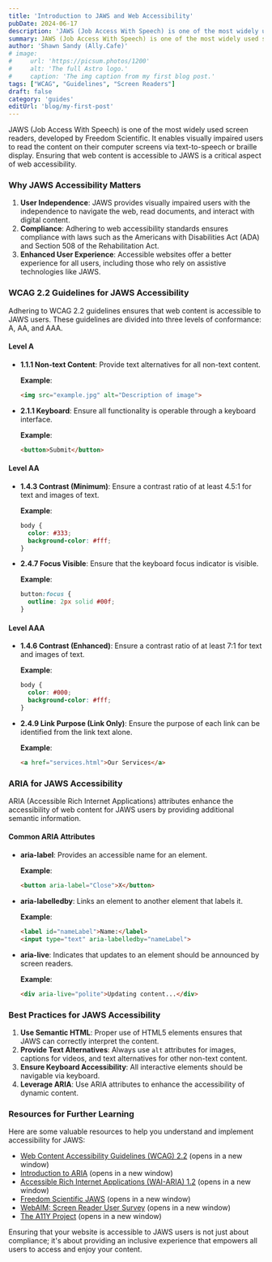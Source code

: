 ```yaml
---
title: 'Introduction to JAWS and Web Accessibility'
pubDate: 2024-06-17
description: 'JAWS (Job Access With Speech) is one of the most widely used screen readers, developed by Freedom Scientific.'
summary: JAWS (Job Access With Speech) is one of the most widely used screen readers, developed by Freedom Scientific. It enables visually impaired users to read the content on their computer screens via text-to-speech or braille display. 
author: 'Shawn Sandy (Ally.Cafe)'
# image:
#     url: 'https://picsum.photos/1200'
#     alt: 'The full Astro logo.'
#     caption: 'The img caption from my first blog post.'
tags: ["WCAG", "Guidelines", "Screen Readers"]
draft: false
category: 'guides'
editUrl: 'blog/my-first-post'
---
```


JAWS (Job Access With Speech) is one of the most widely used screen readers, developed by Freedom Scientific. It enables visually impaired users to read the content on their computer screens via text-to-speech or braille display. Ensuring that web content is accessible to JAWS is a critical aspect of web accessibility.

### Why JAWS Accessibility Matters

1. **User Independence**: JAWS provides visually impaired users with the independence to navigate the web, read documents, and interact with digital content.
2. **Compliance**: Adhering to web accessibility standards ensures compliance with laws such as the Americans with Disabilities Act (ADA) and Section 508 of the Rehabilitation Act.
3. **Enhanced User Experience**: Accessible websites offer a better experience for all users, including those who rely on assistive technologies like JAWS.

### WCAG 2.2 Guidelines for JAWS Accessibility

Adhering to WCAG 2.2 guidelines ensures that web content is accessible to JAWS users. These guidelines are divided into three levels of conformance: A, AA, and AAA.

#### Level A

- **1.1.1 Non-text Content**: Provide text alternatives for all non-text content.
  
  **Example**:
  ```html
  <img src="example.jpg" alt="Description of image">
  ```

- **2.1.1 Keyboard**: Ensure all functionality is operable through a keyboard interface.
  
  **Example**:
  ```html
  <button>Submit</button>
  ```

#### Level AA

- **1.4.3 Contrast (Minimum)**: Ensure a contrast ratio of at least 4.5:1 for text and images of text.
  
  **Example**:
  ```css
  body {
    color: #333;
    background-color: #fff;
  }
  ```

- **2.4.7 Focus Visible**: Ensure that the keyboard focus indicator is visible.
  
  **Example**:
  ```css
  button:focus {
    outline: 2px solid #00f;
  }
  ```

#### Level AAA

- **1.4.6 Contrast (Enhanced)**: Ensure a contrast ratio of at least 7:1 for text and images of text.
  
  **Example**:
  ```css
  body {
    color: #000;
    background-color: #fff;
  }
  ```

- **2.4.9 Link Purpose (Link Only)**: Ensure the purpose of each link can be identified from the link text alone.
  
  **Example**:
  ```html
  <a href="services.html">Our Services</a>
  ```

### ARIA for JAWS Accessibility

ARIA (Accessible Rich Internet Applications) attributes enhance the accessibility of web content for JAWS users by providing additional semantic information.

#### Common ARIA Attributes

- **aria-label**: Provides an accessible name for an element.
  
  **Example**:
  ```html
  <button aria-label="Close">X</button>
  ```

- **aria-labelledby**: Links an element to another element that labels it.
  
  **Example**:
  ```html
  <label id="nameLabel">Name:</label>
  <input type="text" aria-labelledby="nameLabel">
  ```

- **aria-live**: Indicates that updates to an element should be announced by screen readers.
  
  **Example**:
  ```html
  <div aria-live="polite">Updating content...</div>
  ```

### Best Practices for JAWS Accessibility

1. **Use Semantic HTML**: Proper use of HTML5 elements ensures that JAWS can correctly interpret the content.
2. **Provide Text Alternatives**: Always use `alt` attributes for images, captions for videos, and text alternatives for other non-text content.
3. **Ensure Keyboard Accessibility**: All interactive elements should be navigable via keyboard.
4. **Leverage ARIA**: Use ARIA attributes to enhance the accessibility of dynamic content.

### Resources for Further Learning

Here are some valuable resources to help you understand and implement accessibility for JAWS:

- [Web Content Accessibility Guidelines (WCAG) 2.2](https://www.w3.org/TR/WCAG22/) (opens in a new window)
- [Introduction to ARIA](https://developer.mozilla.org/en-US/docs/Web/Accessibility/ARIA) (opens in a new window)
- [Accessible Rich Internet Applications (WAI-ARIA) 1.2](https://www.w3.org/TR/wai-aria-1.2/) (opens in a new window)
- [Freedom Scientific JAWS](https://www.freedomscientific.com/products/software/jaws/) (opens in a new window)
- [WebAIM: Screen Reader User Survey](https://webaim.org/projects/screenreadersurvey/) (opens in a new window)
- [The A11Y Project](https://www.a11yproject.com/) (opens in a new window)

Ensuring that your website is accessible to JAWS users is not just about compliance; it's about providing an inclusive experience that empowers all users to access and enjoy your content.